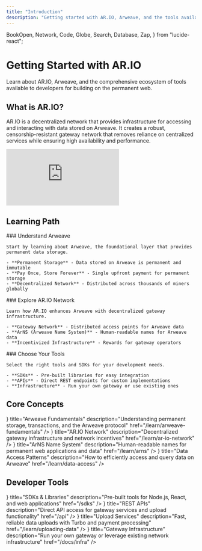 ```yaml
---
title: "Introduction"
description: "Getting started with AR.IO, Arweave, and the tools available to developers"
---
```


  BookOpen,
  Network,
  Code,
  Globe,
  Search,
  Database,
  Zap,
} from "lucide-react";

# Getting Started with AR.IO

Learn about AR.IO, Arweave, and the comprehensive ecosystem of tools available to developers for building on the permanent web.

## What is AR.IO?

AR.IO is a decentralized network that provides infrastructure for accessing and interacting with data stored on Arweave. It creates a robust, censorship-resistant gateway network that removes reliance on centralized services while ensuring high availability and performance.

<div className="flex flex-col items-left">
  <div className="w-full max-w-[760px] aspect-video">
    <iframe
      className="w-full h-full rounded-lg"
      src="https://www.youtube.com/embed/6HJc4_OYVMQ"
      title="What and Why AR.IO? | AR.IO 101"
      frameBorder="0"
      allow="accelerometer; autoplay; clipboard-write; encrypted-media; gyroscope; picture-in-picture; web-share"
      allowFullScreen
    ></iframe>
  </div>
</div>

## Learning Path

<Steps>
  <Step>
    ### Understand Arweave

    Start by learning about Arweave, the foundational layer that provides permanent data storage.

    - **Permanent Storage** - Data stored on Arweave is permanent and immutable
    - **Pay Once, Store Forever** - Single upfront payment for permanent storage
    - **Decentralized Network** - Distributed across thousands of miners globally

  </Step>
  <Step>
    ### Explore AR.IO Network

    Learn how AR.IO enhances Arweave with decentralized gateway infrastructure.

    - **Gateway Network** - Distributed access points for Arweave data
    - **ArNS (Arweave Name System)** - Human-readable names for Arweave data
    - **Incentivized Infrastructure** - Rewards for gateway operators

  </Step>
  <Step>
    ### Choose Your Tools

    Select the right tools and SDKs for your development needs.

    - **SDKs** - Pre-built libraries for easy integration
    - **APIs** - Direct REST endpoints for custom implementations
    - **Infrastructure** - Run your own gateway or use existing ones

  </Step>
</Steps>

## Core Concepts

<Cards>
  <Card
    icon={<Database />}
    title="Arweave Fundamentals"
    description="Understanding permanent storage, transactions, and the Arweave protocol"
    href="/learn/arweave-fundamentals"
  />
  <Card
    icon={<Network />}
    title="AR.IO Network"
    description="Decentralized gateway infrastructure and network incentives"
    href="/learn/ar-io-network"
  />
  <Card
    icon={<Globe />}
    title="ArNS Name System"
    description="Human-readable names for permanent web applications and data"
    href="/learn/arns"
  />
  <Card
    icon={<Search />}
    title="Data Access Patterns"
    description="How to efficiently access and query data on Arweave"
    href="/learn/data-access"
  />
</Cards>

## Developer Tools

<Cards>
  <Card
    icon={<Code />}
    title="SDKs & Libraries"
    description="Pre-built tools for Node.js, React, and web applications"
    href="/sdks"
  />
  <Card
    icon={<Network />}
    title="REST APIs"
    description="Direct API access for gateway services and upload functionality"
    href="/api"
  />
  <Card
    icon={<Zap />}
    title="Upload Services"
    description="Fast, reliable data uploads with Turbo and payment processing"
    href="/learn/uploading-data"
  />
  <Card
    icon={<Globe />}
    title="Gateway Infrastructure"
    description="Run your own gateway or leverage existing network infrastructure"
    href="/docs/infra"
  />
</Cards>
